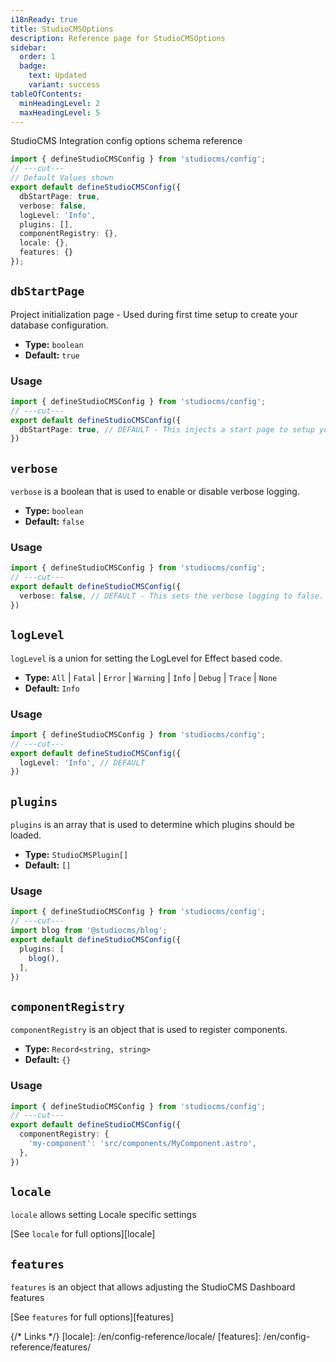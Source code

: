 ```yaml
---
i18nReady: true
title: StudioCMSOptions
description: Reference page for StudioCMSOptions
sidebar:
  order: 1
  badge:
    text: Updated
    variant: success
tableOfContents:
  minHeadingLevel: 2
  maxHeadingLevel: 5
---
```



StudioCMS Integration config options schema reference

```ts twoslash title="studiocms.config.mjs"
import { defineStudioCMSConfig } from 'studiocms/config';
// ---cut---
// Default Values shown
export default defineStudioCMSConfig({
  dbStartPage: true,
  verbose: false,
  logLevel: 'Info',
  plugins: [],
  componentRegistry: {},
  locale: {},
  features: {}
});
```

## `dbStartPage`

Project initialization page - Used during first time setup to create your database configuration.

- **Type:** `boolean`
- **Default:** `true`

### Usage

```ts twoslash {2} title="studiocms.config.mjs"
import { defineStudioCMSConfig } from 'studiocms/config';
// ---cut---
export default defineStudioCMSConfig({
  dbStartPage: true, // DEFAULT - This injects a start page to setup your DB data.
})
```

## `verbose`

`verbose` is a boolean that is used to enable or disable verbose logging.

- **Type:** `boolean`
- **Default:** `false`

### Usage

```ts twoslash {2} title="studiocms.config.mjs"
import { defineStudioCMSConfig } from 'studiocms/config';
// ---cut---
export default defineStudioCMSConfig({
  verbose: false, // DEFAULT - This sets the verbose logging to false.
})
```

## `logLevel`

`logLevel` is a union for setting the LogLevel for Effect based code.

- **Type:** `All` | `Fatal` | `Error` | `Warning` | `Info` | `Debug` | `Trace` | `None`
- **Default:** `Info`

### Usage

```ts twoslash {2} title="studiocms.config.mjs"
import { defineStudioCMSConfig } from 'studiocms/config';
// ---cut---
export default defineStudioCMSConfig({
  logLevel: 'Info', // DEFAULT 
})
```

## `plugins`

`plugins` is an array that is used to determine which plugins should be loaded.

- **Type:** `StudioCMSPlugin[]`
- **Default:** `[]`

### Usage

```ts twoslash {1, 3-5} title="studiocms.config.mjs"
import { defineStudioCMSConfig } from 'studiocms/config';
// ---cut---
import blog from '@studiocms/blog';
export default defineStudioCMSConfig({
  plugins: [
    blog(),
  ],
})
```

## `componentRegistry`

`componentRegistry` is an object that is used to register components.

- **Type:** `Record<string, string>`
- **Default:** `{}`

### Usage

```ts twoslash {2-4} title="studiocms.config.mjs"
import { defineStudioCMSConfig } from 'studiocms/config';
// ---cut---
export default defineStudioCMSConfig({
  componentRegistry: {
    'my-component': 'src/components/MyComponent.astro',
  },
})
```

## `locale`

`locale` allows setting Locale specific settings

<ReadMore>[See `locale` for full options][locale]</ReadMore>

## `features`

`features` is an object that allows adjusting the StudioCMS Dashboard features

<ReadMore>[See `features` for full options][features]</ReadMore>

{/* Links */}
[locale]: /en/config-reference/locale/
[features]: /en/config-reference/features/